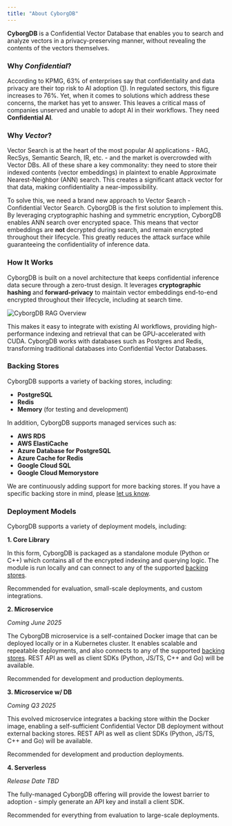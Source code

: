 ```yaml
---
title: "About CyborgDB"
---
```


**CyborgDB** is a Confidential Vector Database that enables you to search and analyze vectors in a privacy-preserving manner, without revealing the contents of the vectors themselves. 

### Why *Confidential*?

According to KPMG, 63% of enterprises say that confidentiality and data privacy are their top risk to AI adoption ([1](https://iapp.org/resources/article/consumer-perspectives-of-privacy-and-ai/)). In regulated sectors, this figure increases to 76%. Yet, when it comes to solutions which address these concerns, the market has yet to answer. This leaves a critical mass of companies unserved and unable to adopt AI in their workflows. They need **Confidential AI**.

### Why *Vector*?

Vector Search is at the heart of the most popular AI applications - RAG, RecSys, Semantic Search, IR, etc. - and the market is overcrowded with Vector DBs. All of these share a key commonality: they need to store their indexed contents (vector embeddings) in plaintext to enable Approximate Nearest-Neighbor (ANN) search. This creates a significant attack vector for that data, making confidentiality a near-impossibility.

To solve this, we need a brand new approach to Vector Search - Confidential Vector Search. CyborgDB is the first solution to implement this. By leveraging cryptographic hashing and symmetric encryption, CyborgDB enables ANN search over encrypted space. This means that vector embeddings are **not** decrypted during search, and remain encrypted throughout their lifecycle. This greatly reduces the attack surface while guaranteeing the confidentiality of inference data.

### How It Works

CyborgDB is built on a novel architecture that keeps confidential inference data secure through a zero-trust design. It leverages **cryptographic hashing** and **forward-privacy** to maintain vector embeddings end-to-end encrypted throughout their lifecycle, including at search time. 

<img src="/images/cyborgdb-search-overview.png" alt="CyborgDB RAG Overview" />

This makes it easy to integrate with existing AI workflows, providing high-performance indexing and retrieval that can be GPU-accelerated with CUDA. CyborgDB works with databases such as Postgres and Redis, transforming traditional databases into Confidential Vector Databases.

### Backing Stores

CyborgDB supports a variety of backing stores, including:

- **PostgreSQL**
- **Redis**
- **Memory** (for testing and development)

In addition, CyborgDB supports managed services such as:

- **AWS RDS**
- **AWS ElastiCache**
- **Azure Database for PostgreSQL**
- **Azure Cache for Redis**
- **Google Cloud SQL**
- **Google Cloud Memorystore**

We are continuously adding support for more backing stores. If you have a specific backing store in mind, please [let us know](https://www.cyborg.co/contact).

### Deployment Models

CyborgDB supports a variety of deployment models, including:

**1. Core Library**

In this form, CyborgDB is packaged as a standalone module (Python or C++) which contains all of the encrypted indexing and querying logic. The module is run locally and can connect to any of the supported [backing stores](#backing-stores).

Recommended for evaluation, small-scale deployments, and custom integrations.

**2. Microservice**

_Coming June 2025_

The CyborgDB microservice is a self-contained Docker image that can be deployed locally or in a Kubernetes cluster. It enables scalable and repeatable deployments, and also connects to any of the supported [backing stores](#backing-stores). REST API as well as client SDKs (Python, JS/TS, C++ and Go) will be available.

Recommended for development and production deployments.

**3. Microservice w/ DB**

_Coming Q3 2025_

This evolved microservice integrates a backing store within the Docker image, enabling a self-sufficient Confidential Vector DB deployment without external backing stores. REST API as well as client SDKs (Python, JS/TS, C++ and Go) will be available.

Recommended for development and production deployments.

**4. Serverless**

_Release Date TBD_

The fully-managed CyborgDB offering will provide the lowest barrier to adoption - simply generate an API key and install a client SDK.

Recommended for everything from evaluation to large-scale deployments.